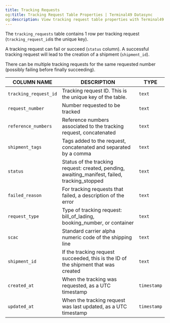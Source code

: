 ```yaml
---
title: Tracking Requests
og:title: Tracking Request Table Properties | Terminal49 Datasync
og:description: View tracking request table properties with Terminal49's Datasync to manage shipment tracking.
---
```

The `tracking_requests` table contains 1 row per tracking request (`tracking_request_id`is the unique key).

A tracking request can fail or succeed (`status` column). A successful tracking request will lead to the creation of a shipment (`shipment_id`).

There can be multiple tracking requests for the same requested number (possibly failing before finally succeeding).

| COLUMN NAME           | DESCRIPTION                                                                                   | TYPE        |
|-----------------------|-----------------------------------------------------------------------------------------------|-------------|
| `tracking_request_id` | Tracking request ID. This is the unique key of the table.                                     | `text`      |
| `request_number`      | Number requested to be tracked                                                                | `text`      |
| `reference_numbers`   | Reference numbers associated to the tracking request, concatenated                            | `text`      |
| `shipment_tags`       | Tags added to the request, concatenated and separated by a comma                              | `text`      |
| `status`              | Status of the tracking request: created, pending, awaiting_manifest, failed, tracking_stopped | `text`      |
| `failed_reason`       | For tracking requests that failed, a description of the error                                 | `text`      |
| `request_type`        | Type of tracking request: bill_of_lading, booking_number, or container                        | `text`      |
| `scac`                | Standard carrier alpha numeric code of the shipping line                                      | `text`      |
| `shipment_id`         | If the tracking request succeeded, this is the ID of the shipment that was created            | `text`      |
| `created_at`          | When the tracking was requested, as a UTC timestamp                                           | `timestamp` |
| `updated_at`          | When the tracking request was last updated, as a UTC timestamp                                | `timestamp` |